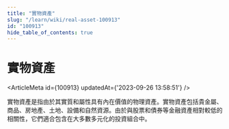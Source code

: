 ```yaml
---
title: "實物資產"
slug: "/learn/wiki/real-asset-100913"
id: "100913"
hide_table_of_contents: true
---
```



# 實物資產

<ArticleMeta id={100913} updatedAt={'2023-09-26 13:58:51'} />
<div className='border-solid border-b border-t-0 my-4 border-[var(--ifm-color-gray-300)]' />

實物資產是指由於其實質和屬性具有內在價值的物理資產。實物資產包括貴金屬、商品、房地產、土地、設備和自然資源。由於與股票和債券等金融資產相對較低的相關性，它們適合包含在大多數多元化的投資組合中。
